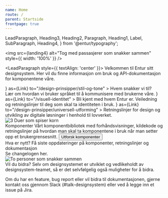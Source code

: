 ```yaml
---
name: Home
route: /
parent: Startside
frontpage: true
---
```


  LeadParagraph,
  Heading3,
  Heading2,
  Paragraph,
  Heading1,
  Label,
  SubParagraph,
  Heading4,
} from '@entur/typography';

<img
  src={landing4}
  alt="Tog med passasjerer som snakker sammen"
  style={{ width: '100%' }}
/>

<LeadParagraph style={{ textAlign: 'center' }}>
  Velkommen til Entur sitt designsystem. Her vil du finne informasjon om bruk og
  API-dokumentasjon for komponentene våre.
</LeadParagraph>

<div style={{ height: '1rem' }}></div>

<div className="front-page--card-box-container">
  <CardBox
    title="Stil og tone"
    titleIcon={<EditIcon />}
    as={Link}
    to="/design-prinsipper/stil-og-tone"
  >
    Hvem snakker vi til? <br />
    Lær om hvordan vi bruker språket til å kommunisere med brukerne våre.
  </CardBox>
  <CardBox
    title="Visuell identitet"
    titleIcon={<ColorPickerIcon />}
    as={Link}
    to="/visuell-identitet"
  >
    Bli kjent med hvem Entur er. Veiledning og retningslinjer til deg som skal
    ta identiteten i bruk.
  </CardBox>
  <CardBox
    title="Universell utforming"
    titleIcon={<ViewIcon />}
    as={Link}
    to="/design-prinsipper/universell-utforming"
  >
    Retningslinjer for design og utvikling av digitale løsninger i henhold til
    lovverket.
  </CardBox>
</div>

<div style={{ height: '3rem' }}></div>

<div 
  style={{
    display: 'grid',
    gridTemplateColumns: '1fr 2fr',
    gridGap: '6rem',
    width: '100%',
    background: colors.blues.blue80,
    padding:'1rem 5.75rem'
  }}
>
  <img src={duer} alt="3 Duer som spiser korn" style={{ width:'100%'}} />

  <div style={{display: 'flex', flexDirection: "column"}}>
    <Heading3 as="span" style={{marginBottom: '0em'}}>Komponenter</Heading3>
    <Paragraph>
      Vårt komponentbibliotek med forhåndsvisninger, kildekode og retningslinjer på hvordan man skal ta komponentene i bruk når man setter opp et brukergrensesnitt.      
    </Paragraph>
    <Button variant="primary" style={{width: "14rem"}} >Utforsk komponenter</Button>
  </div>
</div>

<div style={{ margin: '0 14rem', textAlign:'center'}}>
  <div style={{ textAlign: 'center' }}>
    <Heading2>Hva er nytt?</Heading2>
    <Paragraph>
      Få siste oppdateringer på komponenter, retningslinjer og dokumentasjon
      <br/>
    Se changelogen <Link to="/komponenter/changelog">her</Link>.
    </Paragraph>
  </div>
  <div style={{margin: "0 10rem"}}>
<img
  src={contactImage}
  alt="To personer som snakker sammen"
  style={{ width: '100%' }}
/>
</div>

<Heading2>
  Vil du bidra?
</Heading2>
<Paragraph>
Selv om designsystemet er utviklet og vedlikeholdt av designsystem-teamet, 
så er det selvfølgelig også muligheter for å bidra.

Om du har en feature, bug report eller vil bidra til dokumentasjonen, gjerne kontakt oss
gjennom Slack (#talk-designsystem) eller ved å legge inn et issue på Jira.

</Paragraph>
</div>
